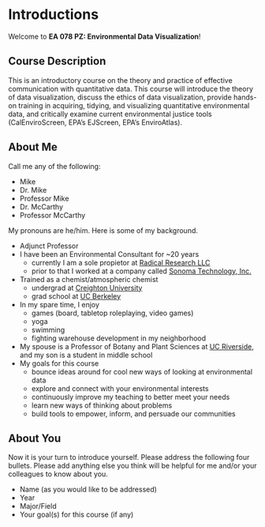 # Introductions {#sec-intro .unnumbered}

Welcome to **EA 078 PZ: Environmental Data Visualization**!

## Course Description

This is an introductory course on the theory and practice of effective communication with quantitative data. This course will introduce the theory of data visualization, discuss the ethics of data visualization, provide hands-on training in acquiring, tidying, and visualizing quantitative environmental data, and critically examine current environmental justice tools (CalEnviroScreen, EPA’s EJScreen, EPA’s EnviroAtlas).  

## About Me

Call me any of the following:

* Mike
* Dr. Mike
* Professor Mike
* Dr. McCarthy
* Professor McCarthy

My pronouns are he/him. Here is some of my background.

* Adjunct Professor
* I have been an Environmental Consultant for ~20 years 
  + currently I am a sole propietor at [Radical Research LLC](http:/radicalresearch.llc)
  + prior to that I worked at a company called [Sonoma Technology, Inc.](www.sonomatech.com)
* Trained as a chemist/atmospheric chemist 
  + undergrad at [Creighton University](www.creighton.edu) 
  + grad school at [UC Berkeley](www.berkeley.edu)
* In my spare time, I enjoy
  + games (board, tabletop roleplaying, video games)
  + yoga
  + swimming
  + fighting warehouse development in my neighborhood
* My spouse is a Professor of Botany and Plant Sciences at [UC Riverside](www.ucr.edu), and my son is a student in middle school
* My goals for this course
  + bounce ideas around for cool new ways of looking at environmental data
  + explore and connect with your environmental interests
  + continuously improve my teaching to better meet your needs
  + learn new ways of thinking about problems
  + build tools to empower, inform, and persuade our communities

## About You

Now it is your turn to introduce yourself.  Please address the following four bullets. Please add anything else you think will be helpful for me and/or your colleagues to know about you.

* Name (as you would like to be addressed)
* Year
* Major/Field
* Your goal(s) for this course (if any)

